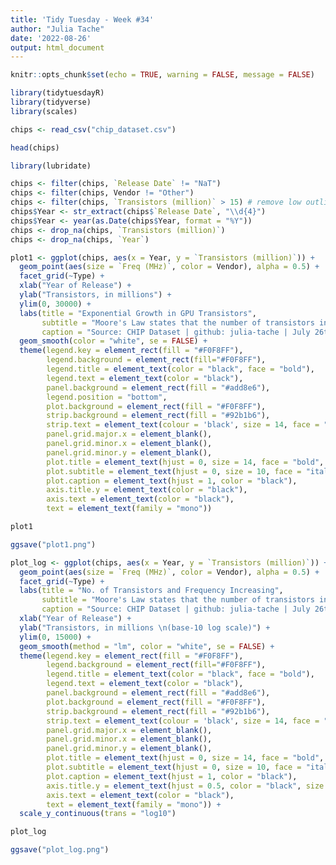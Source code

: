 ```yaml
---
title: 'Tidy Tuesday - Week #34'
author: "Julia Tache"
date: '2022-08-26'
output: html_document
---
```


```r
knitr::opts_chunk$set(echo = TRUE, warning = FALSE, message = FALSE)
```

```r

library(tidytuesdayR)
library(tidyverse)
library(scales)

chips <- read_csv("chip_dataset.csv")

head(chips)

```


```r

library(lubridate)

chips <- filter(chips, `Release Date` != "NaT")
chips <- filter(chips, Vendor != "Other")
chips <- filter(chips, `Transistors (million)` > 15) # remove low outliers
chips$Year <- str_extract(chips$`Release Date`, "\\d{4}")
chips$Year <- year(as.Date(chips$Year, format = "%Y"))
chips <- drop_na(chips, `Transistors (million)`)
chips <- drop_na(chips, `Year`)

```


```r

plot1 <- ggplot(chips, aes(x = Year, y = `Transistors (million)`)) + 
  geom_point(aes(size = `Freq (MHz)`, color = Vendor), alpha = 0.5) +
  facet_grid(~Type) +
  xlab("Year of Release") +
  ylab("Transistors, in millions") +
  ylim(0, 30000) +
  labs(title = "Exponential Growth in GPU Transistors",
       subtitle = "Moore's Law states that the number of transistors in a dense \nintegrated circuit (IC) doubles about every two years. This is especially \ntrue for GPUs, which are lower Frequency than CPUs but catching up.",
       caption = "Source: CHIP Dataset | github: julia-tache | July 26th, 2022") +
  geom_smooth(color = "white", se = FALSE) +
  theme(legend.key = element_rect(fill = "#F0F8FF"),
        legend.background = element_rect(fill="#F0F8FF"),
        legend.title = element_text(color = "black", face = "bold"),
        legend.text = element_text(color = "black"),
        panel.background = element_rect(fill = "#add8e6"),
        legend.position = "bottom",
        plot.background = element_rect(fill = "#F0F8FF"),
        strip.background = element_rect(fill = "#92b1b6"),
        strip.text = element_text(colour = 'black', size = 14, face = "bold"),
        panel.grid.major.x = element_blank(),
        panel.grid.minor.x = element_blank(),
        panel.grid.minor.y = element_blank(),
        plot.title = element_text(hjust = 0, size = 14, face = "bold", color = "black"),
        plot.subtitle = element_text(hjust = 0, size = 10, face = "italic", color = "black"),
        plot.caption = element_text(hjust = 1, color = "black"),
        axis.title.y = element_text(color = "black"),
        axis.text = element_text(color = "black"),
        text = element_text(family = "mono"))

plot1

ggsave("plot1.png")

```

```r


plot_log <- ggplot(chips, aes(x = Year, y = `Transistors (million)`)) + 
  geom_point(aes(size = `Freq (MHz)`, color = Vendor), alpha = 0.5) +
  facet_grid(~Type) +
  labs(title = "No. of Transistors and Frequency Increasing",
       subtitle = "Moore's Law states that the number of transistors in a dense \nintegrated circuit (IC) doubles about every two years. This is especially \ntrue for GPUs, which are lower Frequency than CPUs but catching up.",
       caption = "Source: CHIP Dataset | github: julia-tache | July 26th, 2022") +
  xlab("Year of Release") +
  ylab("Transistors, in millions \n(base-10 log scale)") +
  ylim(0, 15000) +
  geom_smooth(method = "lm", color = "white", se = FALSE) +
  theme(legend.key = element_rect(fill = "#F0F8FF"),
        legend.background = element_rect(fill="#F0F8FF"),
        legend.title = element_text(color = "black", face = "bold"),
        legend.text = element_text(color = "black"),
        panel.background = element_rect(fill = "#add8e6"),
        plot.background = element_rect(fill = "#F0F8FF"),
        strip.background = element_rect(fill = "#92b1b6"),
        strip.text = element_text(colour = 'black', size = 14, face = "bold"),
        panel.grid.major.x = element_blank(),
        panel.grid.minor.x = element_blank(),
        panel.grid.minor.y = element_blank(),
        plot.title = element_text(hjust = 0, size = 14, face = "bold", color = "black"),
        plot.subtitle = element_text(hjust = 0, size = 10, face = "italic", color = "black"),
        plot.caption = element_text(hjust = 1, color = "black"),
        axis.title.y = element_text(hjust = 0.5, color = "black", size = 10),
        axis.text = element_text(color = "black"),
        text = element_text(family = "mono")) +
  scale_y_continuous(trans = "log10")

plot_log

ggsave("plot_log.png")

```


